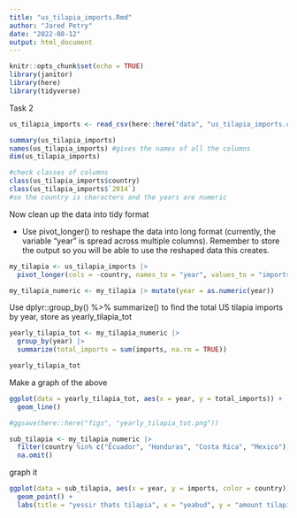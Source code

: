 ```yaml
---
title: "us_tilapia_imports.Rmd"
author: "Jared Petry"
date: "2022-08-12"
output: html_document
---
```


```r
knitr::opts_chunk$set(echo = TRUE)
library(janitor) 
library(here) 
library(tidyverse) 
```

Task 2 

```r
us_tilapia_imports <- read_csv(here::here("data", "us_tilapia_imports.csv")) 

summary(us_tilapia_imports)
names(us_tilapia_imports) #gives the names of all the columns 
dim(us_tilapia_imports) 
```

```r
#check classes of columns
class(us_tilapia_imports$country)
class(us_tilapia_imports$`2014`)
#so the country is characters and the years are numeric 
```

Now clean up the data into tidy format 

- Use pivot_longer() to reshape the data into long format (currently, the variable “year” is spread across multiple columns). Remember to store the output so you will be able to use the reshaped data this creates.

```r
my_tilapia <- us_tilapia_imports |> 
  pivot_longer(cols = -country, names_to = "year", values_to = "imports")

my_tilapia_numeric <- my_tilapia |> mutate(year = as.numeric(year))
```

Use dplyr::group_by() %>% summarize() to find the total US tilapia imports by year, store as yearly_tilapia_tot

```r
yearly_tilapia_tot <- my_tilapia_numeric |> 
  group_by(year) |> 
  summarize(total_imports = sum(imports, na.rm = TRUE))

yearly_tilapia_tot 
```

Make a graph of the above 
```r
ggplot(data = yearly_tilapia_tot, aes(x = year, y = total_imports)) +
  geom_line() 

#ggsave(here::here("figs", "yearly_tilapia_tot.png"))
```

```r
sub_tilapia <- my_tilapia_numeric |> 
  filter(country %in% c("Ecuador", "Honduras", "Costa Rica", "Mexico")) |> 
  na.omit()
```

graph it 

```r
ggplot(data = sub_tilapia, aes(x = year, y = imports, color = country)) + 
  geom_point() + 
  labs(title = "yessir thats tilapia", x = "yeabud", y = "amount tilapia")
```

